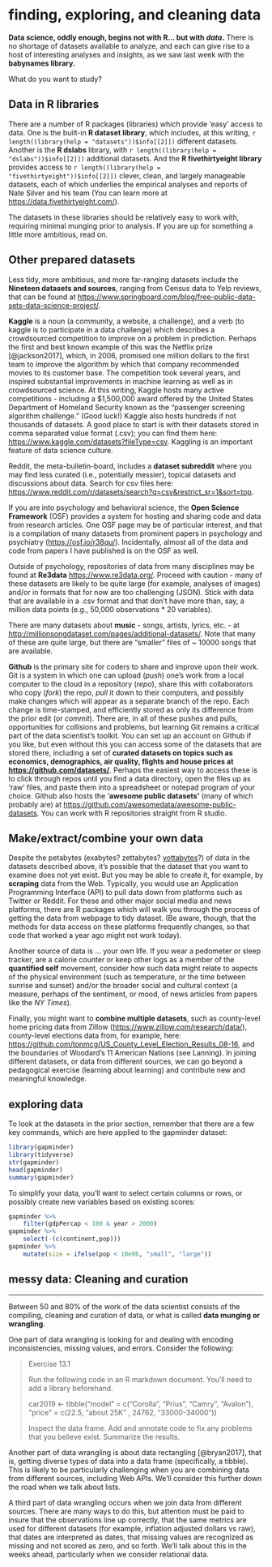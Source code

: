 # finding, exploring, and cleaning data

**Data science, oddly enough, begins not with R... but with *data*.** There is no shortage of datasets available to analyze, and each can give rise to a host of interesting analyses and insights, as we saw last week with the **babynames library.**

What do you want to study?

## Data in R libraries

There are a number of R packages (libraries) which provide 'easy' access to data. One is the built-in **R dataset library**, which includes, at this writing, `r length((library(help = "datasets"))$info[[2]])` different datasets. Another is the **R dslabs** library, with `r length((library(help = "dslabs"))$info[[2]])` additional datasets. And the **R fivethirtyeight library** provides access to `r length((library(help = "fivethirtyeight"))$info[[2]])` clever, clean, and largely manageable datasets, each of which underlies the empirical analyses and reports of Nate Silver and his team (You can learn more at <https://data.fivethirtyeight.com/>).

The datasets in these libraries should be relatively easy to work with, requiring minimal munging prior to analysis. If you are up for something a little more ambitious, read on.

## Other prepared datasets

Less tidy, more ambitious, and more far-ranging datasets include the **Nineteen datasets and sources**, ranging from Census data to Yelp reviews, that can be found at <https://www.springboard.com/blog/free-public-data-sets-data-science-project/>.

**Kaggle** is a noun (a community, a website, a challenge), and a verb (to kaggle is to participate in a data challenge) which describes a crowdsourced competition to improve on a problem in prediction. Perhaps the first and best known example of this was the Netflix prize [@jackson2017], which, in 2006, promised one million dollars to the first team to improve the algorithm by which that company recommended movies to its customer base. The competition took several years, and inspired substantial improvements in machine learning as well as in crowdsourced science. At this writing, Kaggle hosts many active competitions - including a \$1,500,000 award offered by the United States Department of Homeland Security known as the "passenger screening algorithm challenge." (Good luck!) Kaggle also hosts hundreds if not thousands of datasets. A good place to start is with their datasets stored in comma separated value format (.csv); you can find them here: <https://www.kaggle.com/datasets?fileType=csv>. Kaggling is an important feature of data science culture.

Reddit, the meta-bulletin-board, includes a **dataset subreddit** where you may find less curated (i.e., potentially messier), topical datasets and discussions about data. Search for csv files here: <https://www.reddit.com/r/datasets/search?q=csv&restrict_sr=1&sort=top>.

If you are into psychology and behavioral science, the **Open Science Framework** (OSF) provides a system for hosting and sharing code and data from research articles. One OSF page may be of particular interest, and that is a compilation of many datasets from prominent papers in psychology and psychiatry (<https://osf.io/r38qu/>). Incidentally, almost all of the data and code from papers I have published is on the OSF as well.

Outside of psychology, repositories of data from many disciplines may be found at **Re3data** <https://www.re3data.org/>. Proceed with caution - many of these datasets are likely to be quite large (for example, analyses of images) and/or in formats that for now are too challenging (JSON). Stick with data that are available in a .csv format and that don't have more than, say, a million data points (e.g., 50,000 observations \* 20 variables).

There are many datasets about **music** - songs, artists, lyrics, etc. - at <http://millionsongdataset.com/pages/additional-datasets/>. Note that many of these are quite large, but there are "smaller" files of \~ 10000 songs that are available.

**Github** is the primary site for coders to share and improve upon their work. Git is a system in which one can upload (*push*) one's work from a local computer to the cloud in a repository (*repo*), share this with collaborators who copy (*fork*) the repo, *pull* it down to their computers, and possibly make changes which will appear as a separate branch of the repo. Each change is time-stamped, and efficiently stored as only its difference from the prior edit (or *commit*). There are, in all of these pushes and pulls, opportunities for collisions and problems, but learning Git remains a critical part of the data scientist's toolkit. You can set up an account on Github if you like, but even without this you can access some of the datasets that are stored there, including a set of **curated datasets on topics such as economics, demographics, air quality, flights and house prices at <https://github.com/datasets/>**. Perhaps the easiest way to access these is to click through repos until you find a data directory, open the files up as 'raw' files, and paste them into a spreadsheet or notepad program of your choice. Github also hosts the '**awesome public datasets'** (many of which probably are) at <https://github.com/awesomedata/awesome-public-datasets>. You can work with R repositories straight from R studio.

## Make/extract/combine your own data

Despite the petabytes (exabytes? zettabytes? [yottabytes](https://en.wikipedia.org/wiki/Yottabyte)?) of data in the datasets described above, it's possible that the dataset that you want to examine does not yet exist. But you may be able to create it, for example, by **scraping** data from the Web. Typically, you would use an Application Programming Interface (API) to pull data down from platforms such as Twitter or Reddit. For these and other major social media and news platforms, there are R packages which will walk you through the process of getting the data from webpage to tidy dataset. (Be aware, though, that the methods for data access on these platforms frequently changes, so that code that worked a year ago might not work today).

Another source of data is ... your own life. If you wear a pedometer or sleep tracker, are a calorie counter or keep other logs as a member of the **quantified self** movement, consider how such data might relate to aspects of the physical environment (such as temperature, or the time between sunrise and sunset) and/or the broader social and cultural context (a measure, perhaps of the sentiment, or mood, of news articles from papers like the *NY Times*).

Finally, you might want to **combine multiple datasets**, such as county-level home pricing data from Zillow (<https://www.zillow.com/research/data/>), county-level elections data from, for example, here: <https://github.com/tonmcg/US_County_Level_Election_Results_08-16>, and the boundaries of Woodard's 11 American Nations (see Lanning). In joining different datasets, or data from different sources, we can go beyond a pedagogical exercise (learning about learning) and contribute new and meaningful knowledge.

## exploring data

To look at the datasets in the prior section, remember that there are a few key commands, which are here applied to the gapminder dataset:

```r
library(gapminder)
library(tidyverse)
str(gapminder)
head(gapminder)
summary(gapminder)
```

To simplify your data, you'll want to select certain columns or rows, or possibly create new variables based on existing scores:

```r
gapminder %>% 
    filter(gdpPercap < 100 & year > 2000)
gapminder %>%
    select(-(c(continent,pop)))
gapminder %>% 
    mutate(size = ifelse(pop < 10e06, "small", "large"))
```

## messy data: Cleaning and curation

------------------------------------------------------------------------

Between 50 and 80% of the work of the data scientist consists of the compiling, cleaning and curation of data, or what is called **data munging or wrangling**.

One part of data wrangling is looking for and dealing with encoding inconsistencies, missing values, and errors. Consider the following:

> Exercise 13.1
>
> Run the following code in an R markdown document. You'll need to add a library beforehand.
>
> car2019 \<- tibble("model" = c("Corolla", "Prius", "Camry", "Avalon"), "price" = c(22.5, "about 25K" , 24762, "33000-34000"))
>
> Inspect the data frame. Add and annotate code to fix any problems that you believe exist. Summarize the results.

Another part of data wrangling is about data rectangling [@bryan2017], that is, getting diverse types of data into a data frame (specifically, a tibble). This is likely to be particularly challenging when you are combining data from different sources, including Web APIs. We'll consider this further down the road when we talk about lists.

A third part of data wrangling occurs when we join data from different sources. There are many ways to do this, but attention must be paid to insure that the observations line up correctly, that the same metrics are used for different datasets (for example, inflation adjusted dollars vs raw), that dates are interpreted as dates, that missing values are recognized as missing and not scored as zero, and so forth. We'll talk about this in the weeks ahead, particularly when we consider relational data.
